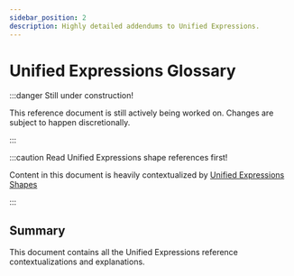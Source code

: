 ```yaml
---
sidebar_position: 2
description: Highly detailed addendums to Unified Expressions. 
---
```



# Unified Expressions Glossary

:::danger Still under construction!

This reference document is still actively being worked on. 
Changes are subject to happen discretionally.

:::

:::caution Read Unified Expressions shape references first!

Content in this document is heavily contextualized by [Unified Expressions 
Shapes](docs/tutorial-avatars/tutorial-avatars-extras/unified-blendshapes.mdx)

:::

## Summary 

This document contains all the Unified Expressions 
reference contextualizations and explanations.

<Content/>